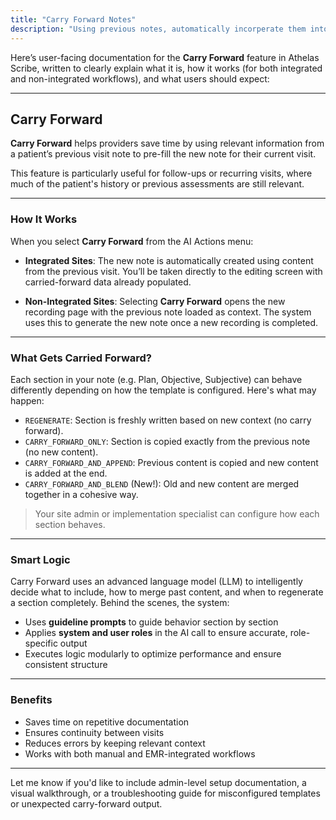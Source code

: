 ```yaml
---
title: "Carry Forward Notes"
description: "Using previous notes, automatically incorperate them into your new note."
---
```



Here’s user-facing documentation for the **Carry Forward** feature in Athelas Scribe, written to clearly explain what it is, how it works (for both integrated and non-integrated workflows), and what users should expect:

---

## Carry Forward

**Carry Forward** helps providers save time by using relevant information from a patient’s previous visit note to pre-fill the new note for their current visit.

This feature is particularly useful for follow-ups or recurring visits, where much of the patient's history or previous assessments are still relevant.

---

### How It Works

When you select **Carry Forward** from the AI Actions menu:

* **Integrated Sites**:
  The new note is automatically created using content from the previous visit. You’ll be taken directly to the editing screen with carried-forward data already populated.

* **Non-Integrated Sites**:
  Selecting **Carry Forward** opens the new recording page with the previous note loaded as context. The system uses this to generate the new note once a new recording is completed.

---

### What Gets Carried Forward?

Each section in your note (e.g. Plan, Objective, Subjective) can behave differently depending on how the template is configured. Here's what may happen:

* `REGENERATE`: Section is freshly written based on new context (no carry forward).
* `CARRY_FORWARD_ONLY`: Section is copied exactly from the previous note (no new content).
* `CARRY_FORWARD_AND_APPEND`: Previous content is copied and new content is added at the end.
* `CARRY_FORWARD_AND_BLEND` (New!): Old and new content are merged together in a cohesive way.

> Your site admin or implementation specialist can configure how each section behaves.

---

### Smart Logic

Carry Forward uses an advanced language model (LLM) to intelligently decide what to include, how to merge past content, and when to regenerate a section completely. Behind the scenes, the system:

* Uses **guideline prompts** to guide behavior section by section
* Applies **system and user roles** in the AI call to ensure accurate, role-specific output
* Executes logic modularly to optimize performance and ensure consistent structure

---

### Benefits

* Saves time on repetitive documentation
* Ensures continuity between visits
* Reduces errors by keeping relevant context
* Works with both manual and EMR-integrated workflows

---

Let me know if you'd like to include admin-level setup documentation, a visual walkthrough, or a troubleshooting guide for misconfigured templates or unexpected carry-forward output.
